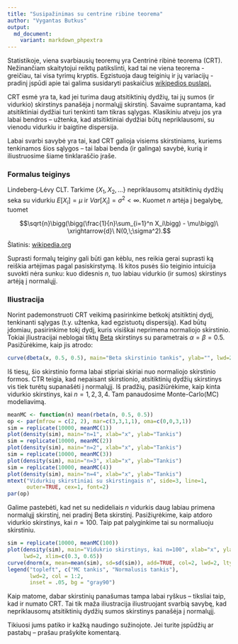 ```yaml
---
title: "Susipažinimas su centrine ribine teorema"
author: "Vygantas Butkus"
output:
  md_document:
    variant: markdown_phpextra
---
```


Statistikoje, viena svarbiausių teoremų yra Centrinė ribinė teorema (CRT).
Nežinančiam skaitytojui reiktų patikslinti, kad tai ne viena teorema -
greičiau, tai visa tyrimų kryptis. 
Egzistuoja daug teiginių ir jų variacijų - pradinį įspūdi apie tai galima susidaryti paskaičius
[wikipedios puslapį.](https://en.wikipedia.org/wiki/Central_limit_theorem)

CRT esmė yra ta, kad jei turima daug atsitiktinių dydžių, tai jų sumos (ir vidurkio) 
skirstinys panašėja į normalųjį skirstinį.
Savaime suprantama, kad atsitiktiniai dydžiai turi tenkinti tam tikras sąlygas.
Klasikiniu atveju jos yra labai bendros -- užtenka, kad atsitiktiniai dydžiai būtų nepriklausomi, 
su vienodu vidurkiu ir baigtine dispersija.

Labai svarbi savybė yra tai, kad CRT galioja visiems skirstiniams, kuriems tenkinamos šios sąlygos -- 
tai labai benda (ir galinga) savybė, kurią ir iliustruosime šiame tinklaraščio įraše.

### Formalus teiginys

Lindeberg–Lévy CLT. Tarkime $\{X_1, X_2, ...\}$ nepriklausomų atsitiktinių dydžių seka su vidurkiu $E[X_i] = \mu$ 
ir $Var[X_i] = \sigma^2 < \infty$. Kuomet $n$ artėja į begalybę, tuomet


$$\sqrt{n}\bigg(\bigg(\frac{1}{n}\sum_{i=1}^n X_i\bigg) - \mu\bigg)\ \xrightarrow{d}\ N(0,\;\sigma^2).$$


Šlatinis: [wikipedia.org](https://en.wikipedia.org/wiki/Central_limit_theorem)

Suprasti formalų teiginy gali būti gan kėblu, nes reikia gerai suprasti ką reiškia artėjimas pagal pasiskirstymą.
Iš kitos pusės šio teiginio intuicija suvokti nėra sunku: kuo didesnis $n$, tuo labiau 
vidurkio (ir sumos) skirstinys artėją į normalųjį. 

### Iliustracija


Norint pademonstruoti CRT veikimą pasirinkime betkokį atsitiktinį dydį, tenkinanti sąlygas (t.y. užtenka, kad egzistuotų dispersiją). Kad būtų įdomiau, pasirinkime tokį dydį, kuris visiškai neprimena normaliojo skirstinio.
Tokiai įliustracijai neblogai tiktų [Beta](https://en.wikipedia.org/wiki/Beta_distribution) skirstinys su parametrais $\alpha=\beta=0.5$. Pasižūrėkime, kaip jis atrodo:
```r
curve(dbeta(x, 0.5, 0.5), main="Beta skirstinio tankis", ylab="", lwd=2, col=4)
```

Iš tiesų, šio skirstinio forma labai stipriai skiriai nuo normaliojo skirstinio formos. CTR teigia, kad
nepaisant skirstionio, atsitiktinių dydžių skirstinys vis tiek turėtų supanašėti į normalųjį.
Iš pradžių, pasižiūrėkime, kaip kinta vidurkio skirstinys, kai $n=1,2,3,4$.
Tam panaudosime Monte-Carlo(MC) modeliavimą.

```r
meanMC <- function(n) mean(rbeta(n, 0.5, 0.5))
op <- par(mfrow = c(2, 2), mar=c(3,3,1,1), oma=c(0,0,3,1))
sim = replicate(10000, meanMC(1))
plot(density(sim), main="n=1", xlab="x", ylab="Tankis")
sim = replicate(10000, meanMC(2))
plot(density(sim), main="n=2", xlab="x", ylab="Tankis")
sim = replicate(10000, meanMC(3))
plot(density(sim), main="n=3", xlab="x", ylab="Tankis")
sim = replicate(10000, meanMC(4))
plot(density(sim), main="n=4", xlab="x", ylab="Tankis")
mtext("Vidurkių skirstiniai su skirstingais n", side=3, line=1, 
      outer=TRUE, cex=1, font=2)
par(op)
```

Galime pastebėti, kad net su nedideliais $n$ vidurkis daug labiau primena normalųjį skirstinį, 
nei pradinį Beta skirstinį. Pasižiųrėkime, kaip atdoro vidurkio skirstinys, kai $n=100$. Taip pat palyginkime tai su normaliuoju skirstiniu.

```r
sim = replicate(10000, meanMC(100))
plot(density(sim), main="Vidukrio skirstinys, kai n=100", xlab="x", ylab="Tankis", 
     lwd=2, xlim=c(0.3, 0.65))
curve(dnorm(x, mean=mean(sim), sd=sd(sim)), add=TRUE, col=2, lwd=2, lty=2 )
legend("topleft", c("MC tankis", "Normalusis tankis"), 
       lwd=2, col = 1:2, 
       inset = .05, bg = "gray90")
```

Kaip matome, dabar skirstinių panašumas tampa labai ryškus -- tiksliai taip, kad ir numato CRT.
Tai tik maža iliustracija iliustruojant svarbią savybę, kad nepriklausomų atsitiktinių dydžių sumos
skirstinys panašėja į normalųjį. 

Tikiuosi jums patiko ir kažką naudingo sužinojote.
Jei turite įspūdžių ar pastabų -- prašau prašykite komentarą.

